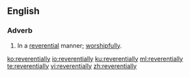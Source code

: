 ==English==

===Adverb===
{{en-adv}}

# In a [[reverential]] manner; [[worshipfully]].

[[ko:reverentially]]
[[io:reverentially]]
[[ku:reverentially]]
[[ml:reverentially]]
[[te:reverentially]]
[[vi:reverentially]]
[[zh:reverentially]]